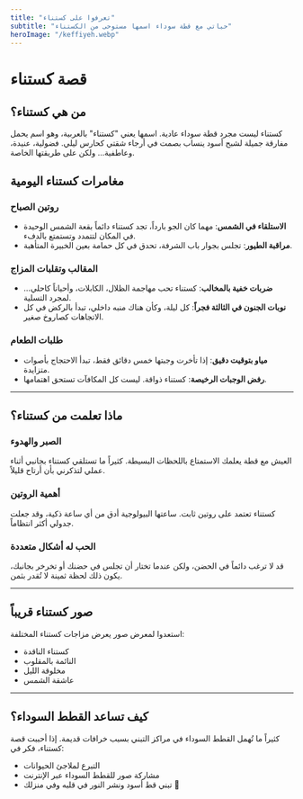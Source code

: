```yaml
---
title: "تعرفوا على كستناء"
subtitle: "حياتي مع قطة سوداء اسمها مستوحى من الكستناء"
heroImage: "/keffiyeh.webp"
---
```


# قصة كستناء

## من هي كستناء؟

كستناء ليست مجرد قطة سوداء عادية. اسمها يعني "كستناء" بالعربية، وهو اسم يحمل مفارقة جميلة لشبح أسود ينساب بصمت في أرجاء شقتي كحارس ليلي. فضولية، عنيدة، وعاطفية... ولكن على طريقتها الخاصة.

## مغامرات كستناء اليومية

### روتين الصباح
- **الاستلقاء في الشمس**: مهما كان الجو بارداً، تجد كستناء دائماً بقعة الشمس الوحيدة في المكان لتتمدد وتستمتع بالدفء.
- **مراقبة الطيور**: تجلس بجوار باب الشرفة، تحدق في كل حمامة بعين الخبيرة المتأهبة.

### المقالب وتقلبات المزاج
- **ضربات خفية بالمخالب**: كستناء تحب مهاجمة الظلال، الكابلات، وأحياناً كاحلي... لمجرد التسلية.
- **نوبات الجنون في الثالثة فجراً**: كل ليلة، وكأن هناك منبه داخلي، تبدأ بالركض في كل الاتجاهات كصاروخ صغير.

### طلبات الطعام
- **مياو بتوقيت دقيق**: إذا تأخرت وجبتها خمس دقائق فقط، تبدأ الاحتجاج بأصوات متزايدة.
- **رفض الوجبات الرخيصة**: كستناء ذواقة. ليست كل المكافآت تستحق اهتمامها.

---

## ماذا تعلمت من كستناء؟

### الصبر والهدوء
العيش مع قطة يعلمك الاستمتاع باللحظات البسيطة. كثيراً ما تستلقي كستناء بجانبي أثناء عملي لتذكرني بأن أرتاح قليلاً.

### أهمية الروتين
كستناء تعتمد على روتين ثابت. ساعتها البيولوجية أدق من أي ساعة ذكية، وقد جعلت جدولي أكثر انتظاماً.

### الحب له أشكال متعددة
قد لا ترغب دائماً في الحضن، ولكن عندما تختار أن تجلس في حضنك أو تخرخر بجانبك، يكون ذلك لحظة ثمينة لا تُقدر بثمن.

---

## صور كستناء قريباً

استعدوا لمعرض صور يعرض مزاجات كستناء المختلفة:
- كستناء الناقدة
- النائمة بالمقلوب
- مخلوقة الليل
- عاشقة الشمس

---

## كيف تساعد القطط السوداء؟

كثيراً ما تُهمل القطط السوداء في مراكز التبني بسبب خرافات قديمة. إذا أحببت قصة كستناء، فكر في:
- التبرع لملاجئ الحيوانات
- مشاركة صور للقطط السوداء عبر الإنترنت
- تبني قط أسود ونشر النور في قلبه وفي منزلك 💜
